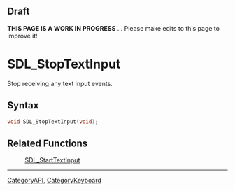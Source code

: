 
== Draft ==


'''THIS PAGE IS A WORK IN PROGRESS''' ... Please make edits to this page to improve it!


= SDL_StopTextInput =

Stop receiving any text input events.

== Syntax ==

<syntaxhighlight lang='c'>
void SDL_StopTextInput(void);
</syntaxhighlight>

== Related Functions ==

:[[SDL_StartTextInput]]

----
[[CategoryAPI]], [[CategoryKeyboard]]


